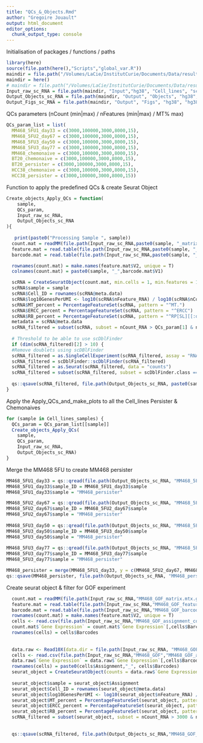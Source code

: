```yaml
---
title: "QCs_&_Objects.Rmd"
author: "Gregoire Jouault"
output: html_document
editor_options: 
  chunk_output_type: console
---
```


Initialisation of packages / functions / paths
```r
library(here)
source(file.path(here(),"Scripts","global_var.R"))
maindir = file.path("/Volumes/LaCie/InstitutCurie/Documents/Data/results/Chemopersistance_2/")
maindir = here()
# maindir = file.path("/Volumes/LaCie/InstitutCurie/Documents/Data/results/Publication_AP1")
Input_raw_sc_RNA = file.path(maindir, "Input","hg38", "Cell_lines", "scRNAseq")
Output_Objects_sc_RNA = file.path(maindir, "Output", "Objects", "hg38", "Cell_lines", "scRNAseq")
Output_Figs_sc_RNA = file.path(maindir, "Output", "Figs", "hg38", "hg38", "Cell_lines", "scRNAseq")
```

QCs parameters (nCount (min|max) / nFeatures (min|max) / MT% max)
```r

QCs_param_list = list(
  MM468_5FU1_day33 = c(3000,100000,3000,8000,15), 
  MM468_5FU2_day67 = c(3000,100000,3000,8000,15),  
  MM468_5FU3_day50 = c(3000,100000,3000,8000,15),  
  MM468_5FU3_day77 = c(3000,100000,3000,8000,15), 
  MM468_chemonaive = c(3000,100000,3000,8000,15), 
  BT20_chemonaive = c(3000,100000,3000,8000,15),
  BT20_persister = c(3000,100000,3000,8000,15),  
  HCC38_chemonaive = c(3000,100000,3000,8000,15),  
  HCC38_persister = c(3000,100000,3000,8000,15))

```

Function to apply the predefined QCs & create Seurat Object
```r
Create_objects_Apply_QCs = function(
    sample, 
    QCs_param, 
    Input_raw_sc_RNA,
    Output_Objects_sc_RNA
){
  
   print(paste0("Processing Sample ", sample))
  count.mat = readMM(file.path(Input_raw_sc_RNA,paste0(sample, "_matrix.mtx.gz")))
  feature.mat = read.table(file.path(Input_raw_sc_RNA,paste0(sample, "_features.tsv.gz")))
  barcode.mat = read.table(file.path(Input_raw_sc_RNA,paste0(sample, "_barcodes.tsv.gz")))

  rownames(count.mat) = make.names(feature.mat$V2, unique = T)
  colnames(count.mat) = paste0(sample, "_",barcode.mat$V1)

  scRNA = CreateSeuratObject(count.mat, min.cells = 1, min.features = 1)
  scRNA$sample = sample
  scRNA$Cell_ID = rownames(scRNA@meta.data)
  scRNA$log10GenesPerUMI <- log10(scRNA$nFeature_RNA) / log10(scRNA$nCount_RNA)
  scRNA$MT_percent = PercentageFeatureSet(scRNA, pattern = "^MT.")
  scRNA$ERCC_percent = PercentageFeatureSet(scRNA, pattern = "^ERCC")
  scRNA$RB_percent = PercentageFeatureSet(scRNA, pattern = "^RP[SL][[:digit:]]|^RP[[:digit:]]|^RPSA")
  metadata = scRNA@meta.data
  scRNA_filtered = subset(scRNA, subset = nCount_RNA > QCs_param[1] & nCount_RNA < QCs_param[2] & nFeature_RNA > QCs_param[3] & nFeature_RNA < QCs_param[4] & MT_percent < QCs_param[5])
  
  # Threshold to be able to use scDblFinder
  if (dim(scRNA_filtered)[2] > 10) {
  #Remove doublets using scDBlFinder 
  scRNA_filtered = as.SingleCellExperiment(scRNA_filtered, assay = "RNA")
  scRNA_filtered = scDblFinder::scDblFinder(scRNA_filtered)
  scRNA_filtered = as.Seurat(scRNA_filtered, data = "counts")
  scRNA_filtered = subset(scRNA_filtered, subset = scDblFinder.class == "singlet")} 
  
  qs::qsave(scRNA_filtered, file.path(Output_Objects_sc_RNA, paste0(sample, "_Seuratobject_filtered.qs")))
}
```

Apply the Apply_QCs_and_make_plots to all the Cell_lines Persister & Chemonaives
```r
for (sample in Cell_lines_samples) {
  QCs_param = QCs_param_list[[sample]]
  Create_objects_Apply_QCs(
    sample, 
    QCs_param, 
    Input_raw_sc_RNA,
    Output_Objects_sc_RNA)
}
```

Merge the MM468 5FU to create MM468 persister
```r
MM468_5FU1_day33 = qs::qread(file.path(Output_Objects_sc_RNA, "MM468_5FU1_day33_Seuratobject_filtered.qs"))
MM468_5FU1_day33$sample_ID = MM468_5FU1_day33$sample
MM468_5FU1_day33$sample = "MM468_persister"

MM468_5FU2_day67 = qs::qread(file.path(Output_Objects_sc_RNA, "MM468_5FU2_day67_Seuratobject_filtered.qs"))
MM468_5FU2_day67$sample_ID = MM468_5FU2_day67$sample
MM468_5FU2_day67$sample = "MM468_persister"
  
MM468_5FU3_day50 = qs::qread(file.path(Output_Objects_sc_RNA, "MM468_5FU3_day50_Seuratobject_filtered.qs"))
MM468_5FU3_day50$sample_ID = MM468_5FU3_day50$sample
MM468_5FU3_day50$sample = "MM468_persister"
  
MM468_5FU3_day77 = qs::qread(file.path(Output_Objects_sc_RNA, "MM468_5FU3_day77_Seuratobject_filtered.qs"))
MM468_5FU3_day77$sample_ID = MM468_5FU3_day77$sample
MM468_5FU3_day77$sample = "MM468_persister"

MM468_persister = merge(MM468_5FU1_day33, y = c(MM468_5FU2_day67, MM468_5FU3_day50, MM468_5FU3_day77))
qs::qsave(MM468_persister, file.path(Output_Objects_sc_RNA, "MM468_persister_Seuratobject_filtered.qs"))
```

Create seurat object & filter for GOF experiment
```r
  count.mat = readMM(file.path(Input_raw_sc_RNA,"MM468_GOF_matrix.mtx.gz"))
  feature.mat = read.table(file.path(Input_raw_sc_RNA,"MM468_GOF_features.tsv.gz"))
  barcode.mat = read.table(file.path(Input_raw_sc_RNA,"MM468_GOF_barcodes.tsv.gz"))
  rownames(count.mat) = make.names(feature.mat$V2, unique = T)
  cells <- read.csv(file.path(Input_raw_sc_RNA,"MM468_GOF_assignment_confidence_table.csv"))
  count.mat$`Gene Expression` = count.mat$`Gene Expression`[,cells$Barcodes]
  rownames(cells) = cells$Barcodes
  
  
  data.raw <- Read10X(data.dir = file.path(Input_raw_sc_RNA, "MM468_GOF"))
  cells <- read.csv(file.path(Input_raw_sc_RNA,"MM468_GOF","MM468_GOF_assignment_confidence_table.csv"))
  data.raw$`Gene Expression` = data.raw$`Gene Expression`[,cells$Barcodes]
  rownames(cells) = paste0(cells$Assignment,"_", cells$Barcodes)
  seurat_object = CreateSeuratObject(counts = data.raw$`Gene Expression`, meta.data = cells)
  
  seurat_object$sample = seurat_object$Assignment
  seurat_object$Cell_ID = rownames(seurat_object@meta.data)
  seurat_object$log10GenesPerUMI <- log10(seurat_object$nFeature_RNA) / log10(seurat_object$nCount_RNA)
  seurat_object$MT_percent = PercentageFeatureSet(seurat_object, pattern = "^MT.")
  seurat_object$ERCC_percent = PercentageFeatureSet(seurat_object, pattern = "^ERCC")
  seurat_object$RB_percent = PercentageFeatureSet(seurat_object, pattern = "^RP[SL][[:digit:]]|^RP[[:digit:]]|^RPSA")
  scRNA_filtered = subset(seurat_object, subset = nCount_RNA > 3000 & nCount_RNA < 100000 & nFeature_RNA > 3000 & nFeature_RNA < 8000 & MT_percent < 15 & Assignment %in% c("GOF_controle", "GOF_FOSL1", "VPR_controle", "VPR_FOSL1_gRNA2", "VPR_FOSL1_gRNA3"))
  
 
  qs::qsave(scRNA_filtered, file.path(Output_Objects_sc_RNA,"MM468_GOF_Seuratobject_filtered.qs"))


```

